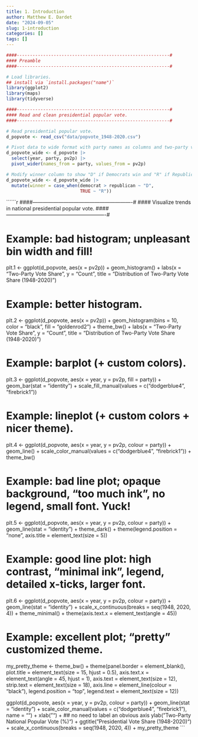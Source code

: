 ```yaml
---
title: 1. Introduction
author: Matthew E. Dardet
date: "2024-09-05"
slug: 1-introduction
categories: []
tags: []
---
```


```r
####----------------------------------------------------------#
#### Preamble
####----------------------------------------------------------#

# Load libraries.
## install via `install.packages("name")`
library(ggplot2)
library(maps)
library(tidyverse)

####----------------------------------------------------------#
#### Read and clean presidential popular vote.
####----------------------------------------------------------#

# Read presidential popular vote. 
d_popvote <- read_csv("data/popvote_1948-2020.csv")

# Pivot data to wide format with party names as columns and two-party vote share as values.
d_popvote_wide <- d_popvote |>
  select(year, party, pv2p) |>
  pivot_wider(names_from = party, values_from = pv2p)

# Modify winner column to show "D" if Democrats win and "R" if Republicans win. 
d_popvote_wide <- d_popvote_wide |> 
  mutate(winner = case_when(democrat > republican ~ "D",
                            TRUE ~ "R"))
```

``````r
####----------------------------------------------------------#
#### Visualize trends in national presidential popular vote. 
####----------------------------------------------------------#

# Example: bad histogram; unpleasant bin width and fill!
plt.1 <- ggplot(d_popvote, aes(x = pv2p)) + 
    geom_histogram() + 
    labs(x = "Two-Party Vote Share", 
         y = "Count", 
         title = "Distribution of Two-Party Vote Share (1948-2020)")

# Example: better histogram.
plt.2 <- ggplot(d_popvote, aes(x = pv2p)) + 
  geom_histogram(bins = 10, color = "black", fill = "goldenrod2") + 
  theme_bw() +
  labs(x = "Two-Party Vote Share", 
       y = "Count", 
       title = "Distribution of Two-Party Vote Share (1948-2020)")

# Example: barplot (+ custom colors).
plt.3 <- ggplot(d_popvote, aes(x = year, y = pv2p, fill = party)) +
    geom_bar(stat = "identity") +
    scale_fill_manual(values = c("dodgerblue4", "firebrick1")) 

# Example: lineplot (+ custom colors + nicer theme).
plt.4 <- ggplot(d_popvote, aes(x = year, y = pv2p, colour = party)) +
    geom_line() +
    scale_color_manual(values = c("dodgerblue4", "firebrick1")) + 
    theme_bw()

# Example: bad line plot; opaque background, "too much ink", no legend, small font. Yuck! 
plt.5 <- ggplot(d_popvote, aes(x = year, y = pv2p, colour = party)) +
    geom_line(stat = "identity") + 
    theme_dark() +
    theme(legend.position = "none", axis.title = element_text(size = 5))

# Example: good line plot: high contrast, "minimal ink", legend, detailed x-ticks, larger font.
plt.6 <- ggplot(d_popvote, aes(x = year, y = pv2p, colour = party)) +
    geom_line(stat = "identity") + 
    scale_x_continuous(breaks = seq(1948, 2020, 4)) +
    theme_minimal() +
    theme(axis.text.x = element_text(angle = 45))

# Example: excellent plot; "pretty" customized theme.
my_pretty_theme <- theme_bw() + 
    theme(panel.border = element_blank(),
          plot.title = element_text(size = 15, hjust = 0.5), 
          axis.text.x = element_text(angle = 45, hjust = 1),
          axis.text = element_text(size = 12),
          strip.text = element_text(size = 18),
          axis.line = element_line(colour = "black"),
          legend.position = "top",
          legend.text = element_text(size = 12))

ggplot(d_popvote, aes(x = year, y = pv2p, colour = party)) +
    geom_line(stat = "identity") +
    scale_color_manual(values = c("dodgerblue4", "firebrick1"), name = "") +
    xlab("") + ## no need to label an obvious axis
    ylab("Two-Party National Popular Vote (%)") +
    ggtitle("Presidential Vote Share (1948-2020)") + 
    scale_x_continuous(breaks = seq(1948, 2020, 4)) +
    my_pretty_theme
```




